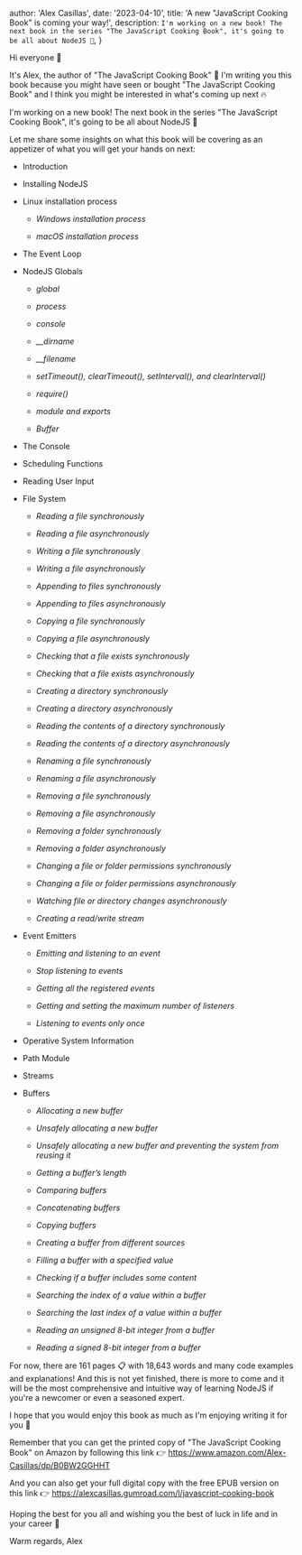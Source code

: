 
  author: 'Alex Casillas',
  date: '2023-04-10',
  title: 'A new "JavaScript Cooking Book" is coming your way!',
  description: `I'm working on a new book! The next book in the series "The JavaScript Cooking Book", it's going to be all about NodeJS 💚`,
}


Hi everyone 👋

It's Alex, the author of "The JavaScript Cooking Book" 📘 I'm writing you this book because you might have seen or bought "The JavaScript Cooking Book" and I think you might be interested in what's coming up next 🔥

I'm working on a new book! The next book in the series "The JavaScript Cooking Book", it's going to be all about NodeJS 💚

Let me share some insights on what this book will be covering as an appetizer of what you will get your hands on next:

- Introduction

- Installing NodeJS

- Linux installation process

  - _Windows installation process_

  - _macOS installation process_

- The Event Loop

- NodeJS Globals

  - _global_

  - _process_

  - _console_

  - _\_\_dirname_

  - _\_\_filename_

  - _setTimeout(), clearTimeout(), setInterval(), and clearInterval()_

  - _require()_

  - _module and exports_

  - _Buffer_

- The Console

- Scheduling Functions

- Reading User Input

- File System

  - _Reading a file synchronously_

  - _Reading a file asynchronously_

  - _Writing a file synchronously_

  - _Writing a file asynchronously_

  - _Appending to files synchronously_

  - _Appending to files asynchronously_

  - _Copying a file synchronously_

  - _Copying a file asynchronously_

  - _Checking that a file exists synchronously_

  - _Checking that a file exists asynchronously_

  - _Creating a directory synchronously_

  - _Creating a directory asynchronously_

  - _Reading the contents of a directory synchronously_

  - _Reading the contents of a directory asynchronously_

  - _Renaming a file synchronously_

  - _Renaming a file asynchronously_

  - _Removing a file synchronously_

  - _Removing a file asynchronously_

  - _Removing a folder synchronously_

  - _Removing a folder asynchronously_

  - _Changing a file or folder permissions synchronously_

  - _Changing a file or folder permissions asynchronously_

  - _Watching file or directory changes asynchronously_

  - _Creating a read/write stream_

- Event Emitters

  - _Emitting and listening to an event_

  - _Stop listening to events_

  - _Getting all the registered events_

  - _Getting and setting the maximum number of listeners_

  - _Listening to events only once_

- Operative System Information

- Path Module

- Streams

- Buffers

  - _Allocating a new buffer_

  - _Unsafely allocating a new buffer_

  - _Unsafely allocating a new buffer and preventing the system from reusing it_

  - _Getting a buffer’s length_

  - _Comparing buffers_

  - _Concatenating buffers_

  - _Copying buffers_

  - _Creating a buffer from different sources_

  - _Filling a buffer with a specified value_

  - _Checking if a buffer includes some content_

  - _Searching the index of a value within a buffer_

  - _Searching the last index of a value within a buffer_

  - _Reading an unsigned 8-bit integer from a buffer_

  - _Reading a signed 8-bit integer from a buffer_

For now, there are 161 pages 📋 with 18,643 words and many code examples and explanations! And this is not yet finished, there is more to come and it will be the most comprehensive and intuitive way of learning NodeJS if you're a newcomer or even a seasoned expert.

I hope that you would enjoy this book as much as I'm enjoying writing it for you 💚

Remember that you can get the printed copy of "The JavaScript Cooking Book" on Amazon by following this link 👉 https://www.amazon.com/Alex-Casillas/dp/B0BW2GGHHT

And you can also get your full digital copy with the free EPUB version on this link 👉 https://alexcasillas.gumroad.com/l/javascript-cooking-book

Hoping the best for you all and wishing you the best of luck in life and in your career 🙇

Warm regards,
Alex

